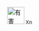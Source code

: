 [[Image:Hazard_X.svg|40px|有害]]<small> Xn</small><noinclude>
[[Category:危險物質模板|{{PAGENAME}}]]

</noinclude>